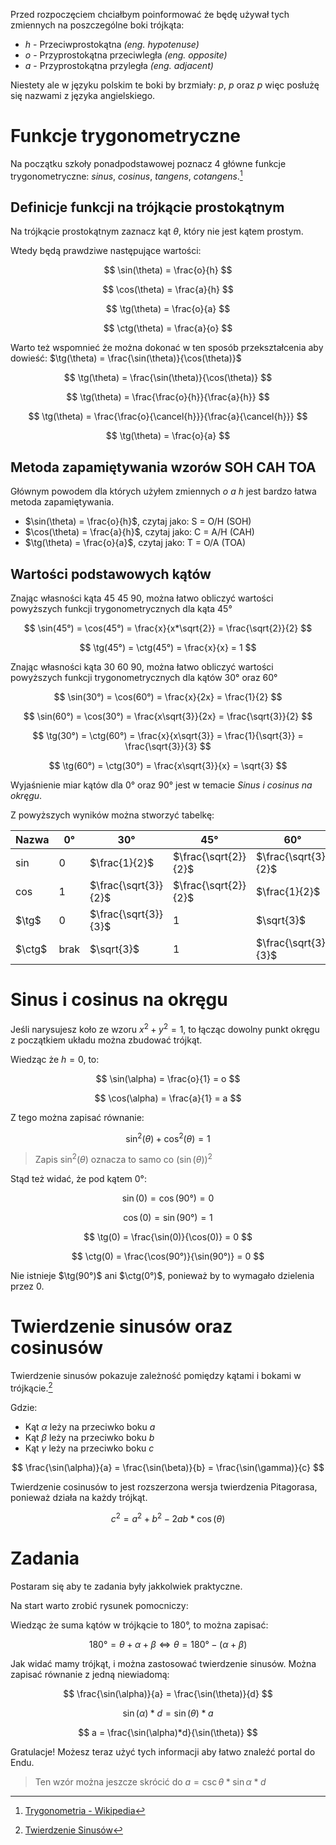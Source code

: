 Przed rozpoczęciem chciałbym poinformować że będę używał tych zmiennych na poszczególne boki trójkąta:

* $h$ - Przeciwprostokątna *(eng. hypotenuse)*
* $o$ - Przyprostokątna przeciwległa *(eng. opposite)*
* $a$ - Przyprostokątna przyległa *(eng. adjacent)*

Niestety ale w języku polskim te boki by brzmiały: $p$, $p$ oraz $p$ więc posłużę się nazwami z języka angielskiego.

# Funkcje trygonometryczne

Na początku szkoły ponadpodstawowej poznacz 4 główne funkcje trygonometryczne: *sinus*, *cosinus*, *tangens*, *cotangens*.[^1]

## Definicje funkcji na trójkącie prostokątnym

Na trójkącie prostokątnym zaznacz kąt $\theta$, który nie jest kątem prostym.

<BBI src="/posts/triangle.png" width="1/2" />

Wtedy będą prawdziwe następujące wartości:

$$
\sin(\theta) = \frac{o}{h}
$$

$$
\cos(\theta) = \frac{a}{h}
$$

$$
\tg(\theta) = \frac{o}{a}
$$

$$
\ctg(\theta) = \frac{a}{o}
$$

Warto też wspomnieć że można dokonać w ten sposób przekształcenia aby dowieść: $\tg(\theta) = \frac{\sin(\theta)}{\cos(\theta)}$

<Accordion title="Przekształcenie">

$$
\tg(\theta) = \frac{\sin(\theta)}{\cos(\theta)}
$$

$$
\tg(\theta) = \frac{\frac{o}{h}}{\frac{a}{h}}
$$

$$
\tg(\theta) = \frac{\frac{o}{\cancel{h}}}{\frac{a}{\cancel{h}}}
$$

$$
\tg(\theta) = \frac{o}{a}
$$

</Accordion>

## Metoda zapamiętywania wzorów SOH CAH TOA

Głównym powodem dla których użyłem zmiennych $o$ $a$ $h$ jest bardzo łatwa metoda zapamiętywania.

* $\sin(\theta) = \frac{o}{h}$, czytaj jako: S = O/H (SOH)
* $\cos(\theta) = \frac{a}{h}$, czytaj jako: C = A/H (CAH)
* $\tg(\theta) = \frac{o}{a}$, czytaj jako: T = O/A (TOA)

## Wartości podstawowych kątów

Znając własności kąta $45$ $45$ $90$, można łatwo obliczyć wartości powyższych funkcji trygonometrycznych dla kąta $45°$

<BBI src="/posts/triangle45.png" width="1/2" />

$$
\sin(45°) = \cos(45°) = \frac{x}{x*\sqrt{2}} = \frac{\sqrt{2}}{2}
$$

$$
\tg(45°) = \ctg(45°) = \frac{x}{x} = 1
$$

Znając własności kąta $30$ $60$ $90$, można łatwo obliczyć wartości powyższych funkcji trygonometrycznych dla kątów $30°$ oraz $60°$

<BBI src="/posts/triangle30.png" width="1/2" />

$$
\sin(30°) = \cos(60°) = \frac{x}{2x} = \frac{1}{2}
$$

$$
\sin(60°) = \cos(30°) = \frac{x\sqrt{3}}{2x} = \frac{\sqrt{3}}{2}
$$

$$
\tg(30°) = \ctg(60°) = \frac{x}{x\sqrt{3}} = \frac{1}{\sqrt{3}} = \frac{\sqrt{3}}{3}
$$

$$
\tg(60°) = \ctg(30°) = \frac{x\sqrt{3}}{x} = \sqrt{3}
$$

Wyjaśnienie miar kątów dla $0°$ oraz $90°$ jest w temacie *Sinus i cosinus na okręgu*.

Z powyższych wyników można stworzyć tabelkę:

Nazwa | $0°$ | $30°$ | $45°$ | $60°$ | $90°$
-|-|-|-|-|-
$\sin$ | $0$ | $\frac{1}{2}$ | $\frac{\sqrt{2}}{2}$ | $\frac{\sqrt{3}}{2}$ | $1$
$\cos$ | $1$ | $\frac{\sqrt{3}}{2}$ | $\frac{\sqrt{2}}{2}$ | $\frac{1}{2}$ | $0$ 
$\tg$  | $0$ | $\frac{\sqrt{3}}{3}$ | $1$ | $\sqrt{3}$ | brak
$\ctg$ | brak | $\sqrt{3}$ | $1$ | $\frac{\sqrt{3}}{3}$ | $0$

# Sinus i cosinus na okręgu

Jeśli narysujesz koło ze wzoru $x^2+y^2=1$, to łącząc dowolny punkt okręgu z początkiem układu można zbudować trójkąt.

<BBI src="/posts/sincircle.png" width="1/2" />

Wiedząc że $h = 0$, to:

$$
\sin(\alpha) = \frac{o}{1} = o
$$

$$
\cos(\alpha) = \frac{a}{1} = a
$$

<BBI src="/posts/sincircleexpl.png" width="1/2" />

Z tego można zapisać równanie:

$$
\sin^2(\theta) + \cos^2(\theta) = 1
$$

> Zapis $\sin^2(\theta)$ oznacza to samo co $(\sin(\theta))^2$ 

Stąd też widać, że pod kątem $0°$:

$$
\sin(0) = \cos(90°) = 0
$$

$$
\cos(0) = \sin(90°) = 1
$$

$$
\tg(0) = \frac{\sin(0)}{\cos(0)} = 0
$$

$$
\ctg(0) = \frac{\cos(90°)}{\sin(90°)} = 0
$$

Nie istnieje $\tg(90°)$ ani $\ctg(0°)$, ponieważ by to wymagało dzielenia przez $0$.

# Twierdzenie sinusów oraz cosinusów

Twierdzenie sinusów pokazuje zależność pomiędzy kątami i bokami w trójkącie.[^2]

Gdzie:
* Kąt $\alpha$ leży na przeciwko boku $a$
* Kąt $\beta$ leży na przeciwko boku $b$
* Kąt $\gamma$ leży na przeciwko boku $c$

$$
\frac{\sin(\alpha)}{a} = \frac{\sin(\beta)}{b} = \frac{\sin(\gamma)}{c}
$$

Twierdzenie cosinusów to jest rozszerzona wersja twierdzenia Pitagorasa, ponieważ działa na każdy trójkąt.

$$
c^2=a^2+b^2-2ab*\cos(\theta)
$$

# Zadania

Postaram się aby te zadania były jakkolwiek praktyczne.

<Accordion title="Minecraft: Adam rzucił perłę w miejscu A pod kątem α, następnie przeszedł pod kątem 0° d metrów do miejsca B. W tym miejscu rzucił perłę pod kątem β. Ile Adam musi przejść metrów pod kątem β, aby trafić do portalu?">

Na start warto zrobić rysunek pomocniczy:

<BBI src="/posts/speedrun.png" />

Wiedząc że suma kątów w trójkącie to $180°$, to można zapisać:

$$
180° = \theta + \alpha + \beta \iff \theta  = 180° - (\alpha + \beta)
$$

Jak widać mamy trójkąt, i można zastosować twierdzenie sinusów. Można zapisać równanie z jedną niewiadomą:

$$
\frac{\sin(\alpha)}{a} = \frac{\sin(\theta)}{d}
$$

$$
\sin(\alpha)*d = \sin(\theta)*a
$$

$$
a = \frac{\sin(\alpha)*d}{\sin(\theta)}
$$

Gratulacje! Możesz teraz użyć tych informacji aby łatwo znaleźć portal do Endu.

> Ten wzór można jeszcze skrócić do $a = \csc{\theta}*\sin{\alpha}*d$

</Accordion>



[^1]: [Trygonometria - Wikipedia](https://en.wikipedia.org/wiki/Trigonometry)
[^2]: [Twierdzenie Sinusów](https://en.wikipedia.org/wiki/Law_of_sines)